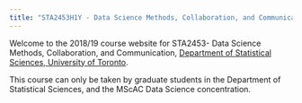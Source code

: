 ```yaml
---
title: "STA2453H1Y - Data Science Methods, Collaboration, and Communication"
---
```


Welcome to the 2018/19 course website for STA2453- Data Science Methods, Collaboration, and Communication, [Department of Statistical Sciences, University of Toronto](http://utstat.toronto.edu).

This course can only be taken by graduate students in the Department of Statistical Sciences, and the MScAC Data Science concentration. 

